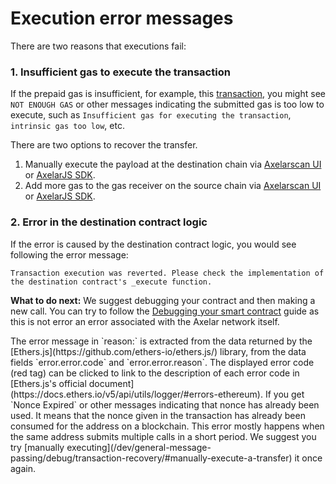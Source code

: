 # Execution error messages


There are two reasons that executions fail:

### 1. Insufficient gas to execute the transaction

If the prepaid gas is insufficient, for example, this [transaction](https://axelarscan.io/gmp/0x1776026b406ab2aaaedeae83f4a19fc8809000cc8a3b2abd8716587a29460839-1), you might see `NOT ENOUGH GAS` or other messages indicating the submitted gas is too low to execute, such as `Insufficient gas for executing the transaction`, `intrinsic gas too low`, etc.

There are two options to recover the transfer.

1. Manually execute the payload at the destination chain via [Axelarscan UI](/dev/general-message-passing/debug/transaction-recovery/#manually-execute-a-transfer) or [AxelarJS SDK](/dev/axelarjs-sdk/tx-status-query-recovery/#1-execute-manually).
2. Add more gas to the gas receiver on the source chain via [Axelarscan UI](/dev/general-message-passing/debug/transaction-recovery/#increase-gas-payment-to-the-gas-receiver-on-the-source-chain) or [AxelarJS SDK](/dev/axelarjs-sdk/tx-status-query-recovery/#2-increase-gas-payment).

### 2. Error in the destination contract logic

If the error is caused by the destination contract logic, you would see following the error message:

```
Transaction execution was reverted. Please check the implementation of the destination contract's _execute function.
```

**What to do next:** We suggest debugging your contract and then making a new call. You can try to follow the [Debugging your smart contract](/dev/general-message-passing/debug/debugging-your-smart-contract/) guide as this is not error an error associated with the Axelar network itself.

<Callout emoji="ℹ️">
  The error message in `reason:` is extracted from the data returned by the
  [Ethers.js](https://github.com/ethers-io/ethers.js/) library, from the data
  fields `error.error.code` and `error.error.reason`. The displayed error code
  (red tag) can be clicked to link to the description of each error code in
  [Ethers.js's official
  document](https://docs.ethers.io/v5/api/utils/logger/#errors-ethereum).
</Callout>

<Callout emoji="ℹ️">
  If you get `Nonce Expired` or other messages indicating that nonce has already
  been used. It means that the nonce given in the transaction has already been
  consumed for the address on a blockchain. This error mostly happens when the
  same address submits multiple calls in a short period. We suggest you try
  [manually
  executing](/dev/general-message-passing/debug/transaction-recovery/#manually-execute-a-transfer)
  it once again.
</Callout>
